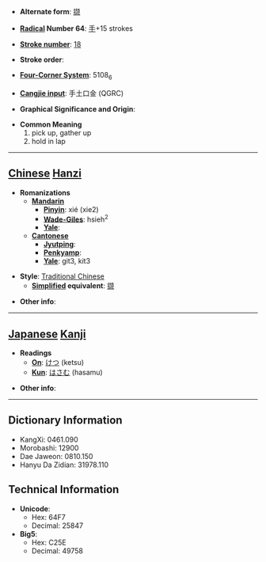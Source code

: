 * '''Alternate form''': [[撷]]

* '''[[Wiktionary:Chinese radical index| Radical]] Number 64''': [[Wiktionary:Chinese radical index 手|手]]+15 strokes

* '''[[Wiktionary:Chinese total strokes index|Stroke number]]''': [[Wiktionary:Chinese total strokes index 18|18]]

* '''Stroke order''': 

* '''[[Wiktionary:Chinese four corner index|Four-Corner System]]''': 5108<sub>6</sub>

* '''[[Wiktionary:Chinese Cangjie index|Cangjie input]]''': 手土口金 (QGRC)

* '''Graphical Significance and Origin''': 

* '''Common Meaning'''
*#pick up, gather up
*# hold in lap


----

== [[Chinese]] [[Hanzi]] ==

* '''Romanizations'''
** '''[[Mandarin]]'''
*** '''[[Pinyin]]''': xié (xie2)
*** '''[[Wade-Giles]]''': hsieh<sup>2</sup>
*** '''[[Yale]]''': 
** '''[[Cantonese]]'''
*** '''[[Jyutping]]''':
*** '''[[Penkyamp]]''': 
*** '''[[Yale]]''': git3, kit3

* '''Style''': [[Traditional Chinese]] 
** '''[[Simplified Chinese|Simplified]] equivalent''': [[撷]]

* '''Other info''': 

----

== [[Japanese]] [[Kanji]] ==

* '''Readings'''
** '''[[On]]''': [[けつ]] (ketsu)
** '''[[Kun]]''': [[はさむ]] (hasamu)

* '''Other info''':  

----

== Dictionary Information ==

* KangXi: 0461.090
* Morobashi: 12900
* Dae Jaweon: 0810.150
* Hanyu Da Zidian: 31978.110

== Technical Information ==

* '''Unicode''':
** Hex: 64F7
** Decimal: 25847
* '''Big5''':
** Hex: C25E
** Decimal: 49758